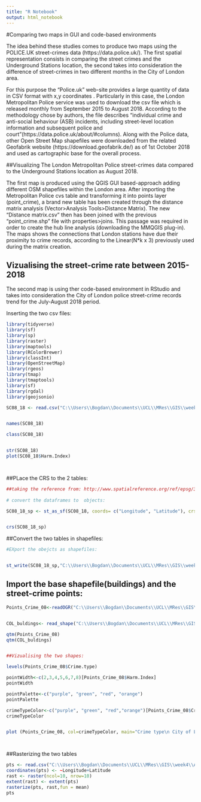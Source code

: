 ```yaml
---
title: "R Notebook"
output: html_notebook
---
```






#Comparing two maps in GUI and code-based environments


The idea behind these studies comes to produce two maps using the POLICE.UK street-crimes data (https://data.police.uk/). The first spatial representation consists in comparing the street crimes and the Underground Stations location, the second takes into consideration the difference of street-crimes in two different months in the City of London area. 

For this purpose the “Police.uk” web-site provides a large quantity of data in CSV format with x,y coordinates . Particularly in this case, the London Metropolitan Police service was used to download the csv file which is released monthly from September 2015 to August 2018. According to the methodology chose by authors, the file describes “individual crime and anti-social behaviour (ASB) incidents, including street-level location information and subsequent police and court”(https://data.police.uk/about/#columns). Along with the Police data, other Open Street Map shapefiles were downloaded from the related Geofabrik website (https://download.geofabrik.de/) as of 1st October 2018 and used as cartographic base for the overall process.


##Visualizing The London Metropolitan Police street-crimes data compared to the Underground Stations location as August 2018. 


The first map is produced using the QGIS GUI based-approach adding different OSM shapefiles within the London area. After importing the Metropolitan Police cvs table and transforming it into points layer (point_crime),  a brand new table has been created through the distance matrix analysis (Vector>Analysis Tools>Distance Matrix). 
The new “Distance matrix.csv” then has been joined with the previous “point_crime.shp” file with properties>joins. This passage was required in order to create the hub line analysis (downloading the MMQGIS plug-in). 
The maps shows the connections that London stations have due their proximity to crime records, according to the Linear(N*k x 3) previously used during the matrix creation. 


## Vizualising the street-crime rate between 2015-2018

The second map is using ther code-based environment in RStudio and takes into consideration the City of London police street-crime records trend for the July-August 2018 period.

Inserting the two csv files:

```r


library(tidyverse)
library(sf)
library(sp)
library(raster)
library(maptools)
library(RColorBrewer)
library(classInt)
library(OpenStreetMap)
library(rgeos)
library(tmap)
library(tmaptools)
library(sf)
library(rgdal)
library(geojsonio)

SC08_18 <- read.csv("C:\\Users\\Bogdan\\Documents\\UCL\\MRes\\GIS\\week4\\AssessmentPart1\\DataInput\\data crime London\\278f379b19290400f4123e740fc18bae2bc00ae4\\2018-08\\2018-08-city-of-london-street.csv", header=TRUE, sep = ",")


names(SC08_18)

class(SC08_18)


str(SC08_18)
plot(SC08_18$Harm.Index)




```


##PLace the CRS to the 2 tables:

```r
##taking the reference from: http://www.spatialreference.org/ref/epsg/32622/
 
# convert the dataframes to  objects:

SC08_18_sp <- st_as_sf(SC08_18, coords= c("Longitude", "Latitude"), crs= " +proj=longlat +datum=WGS84 +ellps=WGS84 +towgs84=0,0,0")


crs(SC08_18_sp)

```


##Convert the two tables in shapefiles:
```r

#EXport the obejcts as shapefiles:


st_write(SC08_18_sp,"C:\\Users\\Bogdan\\Documents\\UCL\\MRes\\GIS\\week4\\AssessmentPart1\\DataOutput\\Crimes08_18.shp", driver="ESRI shapefile")


```
 
 
 
## Import the base shapefile(buildings) and the street-crime points:
 
```r

Points_Crime_08<-readOGR("C:\\Users\\Bogdan\\Documents\\UCL\\MRes\\GIS\\week4\\AssessmentPart1\\DataOutput\\Crimes08_18.shp")


COL_buldings<- read_shape("C:\\Users\\Bogdan\\Documents\\UCL\\MRes\\GIS\\week4\\AssessmentPart1\\DataOutput\\CLA_buildings.shp",as.sf=TRUE)

qtm(Points_Crime_08)
qtm(COL_buldings)


##Vizualising the two shapes:

levels(Points_Crime_08$Crime.type)

pointWidth<-c(2,3,4,5,6,7,8)[Points_Crime_08$Harm.Index]
pointWidth

pointPalette<-c("purple", "green", "red", "orange")
pointPalette

crimeTypeColor<-c("purple", "green", "red","orange")[Points_Crime_08$Crime.type]
crimeTypeColor


plot (Points_Crime_08, col=crimeTypeColor, main="Crime type\n City of London", lwd=pointWidth)




```


##Rasterizing the two tables

```r

pts <- read.csv("C:\\Users\\Bogdan\\Documents\\UCL\\MRes\\GIS\\week4\\AssessmentPart1\\DataInput\\data crime London\\278f379b19290400f4123e740fc18bae2bc00ae4\\2018-08\\2018-08-city-of-london-street.csv")
coordinates(pts) <- ~Longitude+Latitude
rast <- raster(ncol=10, nrow=10)
extent(rast) <- extent(pts)
rasterize(pts, rast,fun = mean)
pts


```
 



